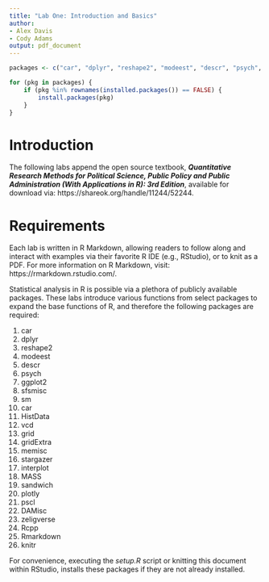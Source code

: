 ```yaml
---
title: "Lab One: Introduction and Basics"
author:
- Alex Davis
- Cody Adams
output: pdf_document
---
```


```r

packages <- c("car", "dplyr", "reshape2", "modeest", "descr", "psych", "ggplot2", "sfsmisc", "sm", "car", "HistData", "vcd", "grid", "gridExtra", "memisc", "stargazer", "interplot", "MASS", "sandwich", "plotly", "pscl", "DAMisc", "zeligverse", "Rcpp", "rmarkdown", "knitr")

for (pkg in packages) {
	if (pkg %in% rownames(installed.packages()) == FALSE) {
		install.packages(pkg)
	}
}

```

# Introduction

The following labs append the open source textbook, ___Quantitative Research Methods for Political Science, Public Policy and Public Administration (With Applications in R): 3rd Edition___, available for download via: https://shareok.org/handle/11244/52244.

# Requirements

Each lab is written in R Markdown, allowing readers to follow along and interact with examples via their favorite R IDE (e.g., RStudio), or to knit as a PDF. For more information on R Markdown, visit: https://rmarkdown.rstudio.com/.

Statistical analysis in R is possible via a plethora of publicly available packages. These labs introduce various functions from select packages to expand the base functions of R, and therefore the following packages are required:

1. car
2. dplyr
3. reshape2
4. modeest
5. descr
6. psych
7. ggplot2
8. sfsmisc
9. sm
10. car
11. HistData
12. vcd
13. grid
14. gridExtra
15. memisc
16. stargazer
17. interplot
18. MASS
19. sandwich
20. plotly
21. pscl
22. DAMisc
23. zeligverse
24. Rcpp
25. Rmarkdown
26. knitr

For convenience, executing the _setup.R_ script or knitting this document within RStudio, installs these packages if they are not already installed.
